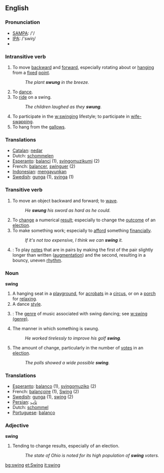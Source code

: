 ==English==

===Pronunciation===
{{wikipedia}}
*[[w:SAMPA|SAMPA]]: /'/
*[[w:IPA|IPA]]: /'swiŋ/
*{{audio|en-us-swing.ogg|Audio (US)}}

===Intransitive verb===
{{en-infl-irreg-consonant|swing|swings|swinging|swung|swung}}
# To move [[backward]] and [[forward]], especially rotating about or [[hang]]ing from a [[fixed]] [[point]].
#:''The plant '''swung''' in the breeze.''
# To [[dance]].
# To [[ride]] on a swing.
#:''The children laughed as they '''swung'''.''
# To participate in the [[w:swinging]] lifestyle; to participate in [[wife-swapping]].
# To hang from the [[gallows]].

=== Translations ===
*[[Catalan]]: [[nedar]]
*Dutch: [[schommelen]]
*[[Esperanto]]: [[balanci]] (1), [[svingomuzikumi]] (2)
*French: [[balancer]], [[swinguer]] (2)
*[[Indonesian]]: [[ayun|mengayunkan]]
*[[Swedish]]: [[gunga]] (1), [[svinga]] (1)

===Transitive verb===
{{en-infl-irreg-consonant|swing|swings|swinging|swung|swung}}
# To move an object backward and forward; to [[wave]].
#:''He '''swung''' his sword as hard as he could.''
# To [[change]] a numerical [[result]]; especially to change the [[outcome]] of an [[election]].
# To make something work; especially to [[afford]] something [[financially]].
#:''If it's not too expensive, I think we can '''swing''' it.''
# {{music}}: To play [[notes]] that are in pairs by making the first of the pair slightly longer than written ([[augment]]ation) and the second, resulting in a bouncy, uneven [[rhythm]].

===Noun===
'''swing'''
# A hanging seat in a [[playground]], for [[acrobats]] in a [[circus]], or on a [[porch]] for [[relax]]ing.
# A dance [[style]].
# {{music}}: The [[genre]] of music associated with swing dancing; see [[w:swing (genre)]].
# The manner in which something is swung.
#:''He worked tirelessly to improve his golf '''swing'''.''
# The amount of change, particularly in the number of [[vote]]s in an [[election]].
#:''The polls showed a wide possible '''swing'''.''
<!--# (of language) [[w:Jive talk]]-->

=== Translations ===
*[[Esperanto]]: [[balanco]] (1), [[svingomuziko]] (2)
*French: [[balançoire]] {{f}} (1), [[Swing]] {{m}} (2)
*[[Swedish]]: [[gunga]] (1), [[swing]] (2)
*[[Persian]]: [[تاب]]
*Dutch: [[schommel]] {{m}}
*[[Portuguese]]: [[balanço]]

===Adjective===
'''swing'''
# Tending to change results, especially of an election.
#:''The state of Ohio is noted for its high population of '''swing''' voters.''

{{rfc}} <!-- POS ordering is supposed to be Adjective, Noun, Verb -->

[[bg:swing]]
[[et:Swing]]
[[it:swing]]